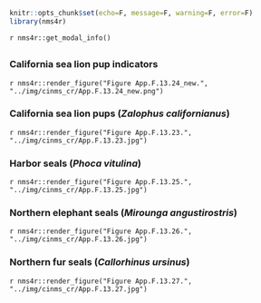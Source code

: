 ```r
knitr::opts_chunk$set(echo=F, message=F, warning=F, error=F)
library(nms4r)
```

`r nms4r::get_modal_info()`

## {.tabset}

### California sea lion pup indicators 

`r nms4r::render_figure("Figure App.F.13.24_new.", "../img/cinms_cr/App.F.13.24_new.png")`

### California sea lion pups (_Zalophus californianus_)

`r nms4r::render_figure("Figure App.F.13.23.", "../img/cinms_cr/App.F.13.23.jpg")`

### Harbor seals (_Phoca vitulina_)

`r nms4r::render_figure("Figure App.F.13.25.", "../img/cinms_cr/App.F.13.25.jpg")`

### Northern elephant seals (_Mirounga angustirostris_)

`r nms4r::render_figure("Figure App.F.13.26.", "../img/cinms_cr/App.F.13.26.jpg")`

### Northern fur seals (_Callorhinus ursinus_)

`r nms4r::render_figure("Figure App.F.13.27.", "../img/cinms_cr/App.F.13.27.jpg")`
